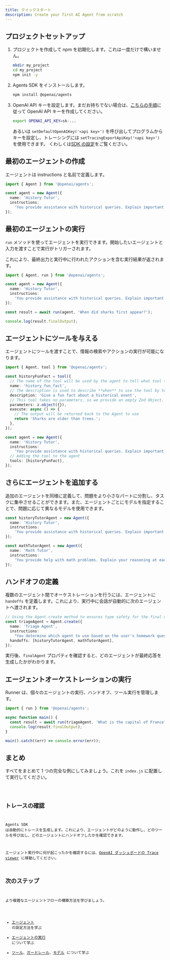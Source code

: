 ```yaml
---
title: クイックスタート
description: Create your first AI Agent from scratch
---
```



## プロジェクトセットアップ

<Steps>

1. プロジェクトを作成して npm を初期化します。これは一度だけで構いません。

   ```bash
   mkdir my_project
   cd my_project
   npm init -y
   ```

2. Agents SDK をインストールします。

   ```bash
   npm install @openai/agents
   ```

3. OpenAI API キーを設定します。まだお持ちでない場合は、[こちらの手順](https://platform.openai.com/docs/quickstart#create-and-export-an-api-key)に従って OpenAI API キーを作成してください。

   ```bash
   export OPENAI_API_KEY=sk-...
   ```

   あるいは `setDefaultOpenAIKey('<api key>')` を呼び出してプログラムからキーを設定し、トレーシングには `setTracingExportApiKey('<api key>')` を使用できます。
   くわしくは[SDK の設定](/openai-agents-js/ja/guides/config)をご覧ください。

</Steps>

## 最初のエージェントの作成

エージェントは instructions と名前で定義します。

```typescript
import { Agent } from '@openai/agents';

const agent = new Agent({
  name: 'History Tutor',
  instructions:
    'You provide assistance with historical queries. Explain important events and context clearly.',
});
```

## 最初のエージェントの実行

`run` メソッドを使ってエージェントを実行できます。開始したいエージェントと入力を渡すことで実行がトリガーされます。

これにより、最終出力と実行中に行われたアクションを含む実行結果が返されます。

```typescript
import { Agent, run } from '@openai/agents';

const agent = new Agent({
  name: 'History Tutor',
  instructions:
    'You provide assistance with historical queries. Explain important events and context clearly.',
});

const result = await run(agent, 'When did sharks first appear?');

console.log(result.finalOutput);
```

## エージェントにツールを与える

エージェントにツールを渡すことで、情報の検索やアクションの実行が可能になります。

```typescript
import { Agent, tool } from '@openai/agents';

const historyFunFact = tool({
  // The name of the tool will be used by the agent to tell what tool to use.
  name: 'history_fun_fact',
  // The description is used to describe **when** to use the tool by telling it **what** it does.
  description: 'Give a fun fact about a historical event',
  // This tool takes no parameters, so we provide an empty Zod Object.
  parameters: z.object({}),
  execute: async () => {
    // The output will be returned back to the Agent to use
    return 'Sharks are older than trees.';
  },
});

const agent = new Agent({
  name: 'History Tutor',
  instructions:
    'You provide assistance with historical queries. Explain important events and context clearly.',
  // Adding the tool to the agent
  tools: [historyFunFact],
});
```

## さらにエージェントを追加する

追加のエージェントを同様に定義して、問題をより小さなパートに分割し、タスクに集中させることができます。また、エージェントごとにモデルを指定することで、問題に応じて異なるモデルを使用できます。

```typescript
const historyTutorAgent = new Agent({
  name: 'History Tutor',
  instructions:
    'You provide assistance with historical queries. Explain important events and context clearly.',
});

const mathTutorAgent = new Agent({
  name: 'Math Tutor',
  instructions:
    'You provide help with math problems. Explain your reasoning at each step and include examples',
});
```

## ハンドオフの定義

複数のエージェント間でオーケストレーションを行うには、エージェントに `handoffs` を定義します。これにより、実行中に会話が自動的に次のエージェントへ渡されます。

```typescript
// Using the Agent.create method to ensures type safety for the final output
const triageAgent = Agent.create({
  name: 'Triage Agent',
  instructions:
    "You determine which agent to use based on the user's homework question",
  handoffs: [historyTutorAgent, mathTutorAgent],
});
```

実行後、`finalAgent` プロパティを確認すると、どのエージェントが最終応答を生成したかがわかります。

## エージェントオーケストレーションの実行

Runner は、個々のエージェントの実行、ハンドオフ、ツール実行を管理します。

```typescript
import { run } from '@openai/agents';

async function main() {
  const result = await run(triageAgent, 'What is the capital of France?');
  console.log(result.finalOutput);
}

main().catch((err) => console.error(err));
```

## まとめ

すべてをまとめて 1 つの完全な例にしてみましょう。これを `index.js` に配置して実行してください。

<Code lang="typescript" code={quickstartExample} title="Quickstart" />

## トレースの確認

Agents SDK は自動的にトレースを生成します。これにより、エージェントがどのように動作し、どのツールを呼び出し、どのエージェントにハンドオフしたかを確認できます。

エージェント実行中に何が起こったかを確認するには、[OpenAI ダッシュボードの Trace viewer](https://platform.openai.com/traces) に移動してください。

## 次のステップ

より複雑なエージェントフローの構築方法を学びましょう。

- [エージェント](/openai-agents-js/ja/guides/agents) の設定方法を学ぶ
- [エージェントの実行](/openai-agents-js/ja/guides/running-agents) について学ぶ
- [ツール](/openai-agents-js/ja/guides/tools)、[ガードレール](/openai-agents-js/ja/guides/guardrails)、[モデル](/openai-agents-js/ja/guides/models) について学ぶ
